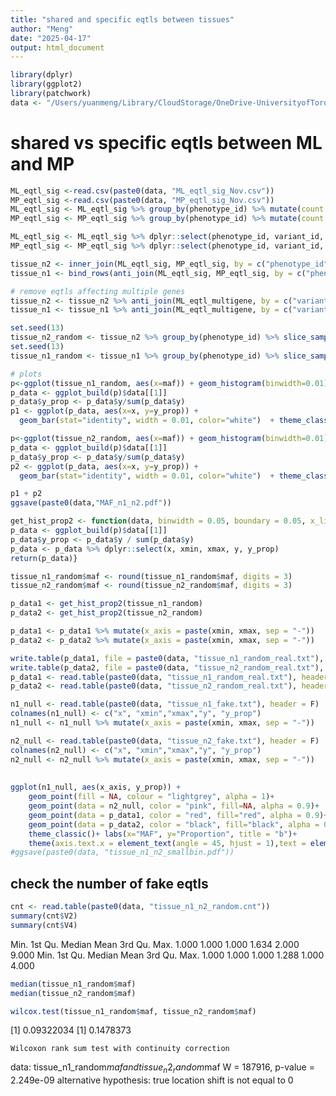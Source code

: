 ```yaml
---
title: "shared and specific eqtls between tissues"
author: "Meng"
date: "2025-04-17"
output: html_document
---
```


```r
library(dplyr)
library(ggplot2)
library(patchwork)
data <- "/Users/yuanmeng/Library/CloudStorage/OneDrive-UniversityofToronto/Manuscripts/rumex_eqtl/eqtl/"
```

# shared vs specific eqtls between ML and MP

```r
ML_eqtl_sig <-read.csv(paste0(data, "ML_eqtl_sig_Nov.csv"))
MP_eqtl_sig <-read.csv(paste0(data, "MP_eqtl_sig_Nov.csv"))
ML_eqtl_sig <- ML_eqtl_sig %>% group_by(phenotype_id) %>% mutate(count = n()) %>% ungroup() %>% filter(count <= 10) 
MP_eqtl_sig <- MP_eqtl_sig %>% group_by(phenotype_id) %>% mutate(count = n()) %>% ungroup() %>% filter(count <= 10) 

ML_eqtl_sig <- ML_eqtl_sig %>% dplyr::select(phenotype_id, variant_id, maf)
MP_eqtl_sig <- MP_eqtl_sig %>% dplyr::select(phenotype_id, variant_id, maf)

tissue_n2 <- inner_join(ML_eqtl_sig, MP_eqtl_sig, by = c("phenotype_id", "variant_id", "maf"))
tissue_n1 <- bind_rows(anti_join(ML_eqtl_sig, MP_eqtl_sig, by = c("phenotype_id", "variant_id", "maf")), anti_join(MP_eqtl_sig, ML_eqtl_sig, by = c("phenotype_id", "variant_id", "maf")))

# remove eqtls affecting multiple genes 
tissue_n2 <- tissue_n2 %>% anti_join(ML_eqtl_multigene, by = c("variant_id")) %>% anti_join(MP_eqtl_multigene, by = c("variant_id")) # 530
tissue_n1 <- tissue_n1 %>% anti_join(ML_eqtl_multigene, by = c("variant_id")) %>% anti_join(MP_eqtl_multigene, by = c("variant_id"))# 7917

set.seed(13) 
tissue_n2_random <- tissue_n2 %>% group_by(phenotype_id) %>% slice_sample(n = 1) # 242, 182
set.seed(13) 
tissue_n1_random <- tissue_n1 %>% group_by(phenotype_id) %>% slice_sample(n = 1) # 3429, 2806

# plots
p<-ggplot(tissue_n1_random, aes(x=maf)) + geom_histogram(binwidth=0.01) 
p_data <- ggplot_build(p)$data[[1]]
p_data$y_prop <- p_data$y/sum(p_data$y)
p1 <- ggplot(p_data, aes(x=x, y=y_prop)) +
  geom_bar(stat="identity", width = 0.01, color="white")  + theme_classic() + ggtitle("a")+ labs(x="MAF", y="Proportion")+ theme(text = element_text(size = 10)) + ylim(0, 0.15) + expand_limits(x=0.5)+ geom_vline(xintercept=0.09322034, color = "red",linetype="dashed")

p<-ggplot(tissue_n2_random, aes(x=maf)) + geom_histogram(binwidth=0.01) 
p_data <- ggplot_build(p)$data[[1]]
p_data$y_prop <- p_data$y/sum(p_data$y) 
p2 <- ggplot(p_data, aes(x=x, y=y_prop)) +
  geom_bar(stat="identity", width = 0.01, color="white")  + theme_classic() + ggtitle("b")+ labs(x="MAF", y="Proportion")+ theme(text = element_text(size = 10)) + ylim(0, 0.15) + expand_limits(x=0.5) + geom_vline(xintercept=0.1478373, color = "red",linetype="dashed")

p1 + p2
ggsave(paste0(data,"MAF_n1_n2.pdf"))
```



```r
get_hist_prop2 <- function(data, binwidth = 0.05, boundary = 0.05, x_limits = c(0.05, 0.5)) {p <- ggplot(data, aes(x = maf)) + geom_histogram(binwidth = binwidth, boundary = boundary) + scale_x_continuous(limits = x_limits)
p_data <- ggplot_build(p)$data[[1]]
p_data$y_prop <- p_data$y / sum(p_data$y)
p_data <- p_data %>% dplyr::select(x, xmin, xmax, y, y_prop)
return(p_data)}

tissue_n1_random$maf <- round(tissue_n1_random$maf, digits = 3)
tissue_n2_random$maf <- round(tissue_n2_random$maf, digits = 3)

p_data1 <- get_hist_prop2(tissue_n1_random)
p_data2 <- get_hist_prop2(tissue_n2_random)

p_data1 <- p_data1 %>% mutate(x_axis = paste(xmin, xmax, sep = "-"))
p_data2 <- p_data2 %>% mutate(x_axis = paste(xmin, xmax, sep = "-"))

write.table(p_data1, file = paste0(data, "tissue_n1_random_real.txt"), row.names = FALSE, quote = FALSE, sep = "\t", col.names = T) 
write.table(p_data2, file = paste0(data, "tissue_n2_random_real.txt"), row.names = FALSE, quote = FALSE, sep = "\t", col.names = T) 
p_data1 <- read.table(paste0(data, "tissue_n1_random_real.txt"), header = T)
p_data2 <- read.table(paste0(data, "tissue_n2_random_real.txt"), header = T)

n1_null <- read.table(paste0(data, "tissue_n1_fake.txt"), header = F)
colnames(n1_null) <- c("x", "xmin","xmax","y", "y_prop")
n1_null <- n1_null %>% mutate(x_axis = paste(xmin, xmax, sep = "-"))

n2_null <- read.table(paste0(data, "tissue_n2_fake.txt"), header = F)
colnames(n2_null) <- c("x", "xmin","xmax","y", "y_prop")
n2_null <- n2_null %>% mutate(x_axis = paste(xmin, xmax, sep = "-"))
 
 
ggplot(n1_null, aes(x_axis, y_prop)) + 
    geom_point(fill = NA, colour = "lightgrey", alpha = 1)+
    geom_point(data = n2_null, color = "pink", fill=NA, alpha = 0.9)+ 
    geom_point(data = p_data1, color = "red", fill="red", alpha = 0.9)+ 
    geom_point(data = p_data2, color = "black", fill="black", alpha = 0.9)+ 
    theme_classic()+ labs(x="MAF", y="Proportion", title = "b")+
    theme(axis.text.x = element_text(angle = 45, hjust = 1),text = element_text(size = 10))
#ggsave(paste0(data, "tissue_n1_n2_smallbin.pdf"))
```
## check the number of fake eqtls
```r
cnt <- read.table(paste0(data, "tissue_n1_n2_random.cnt"))
summary(cnt$V2)
summary(cnt$V4)

```
   Min. 1st Qu.  Median    Mean 3rd Qu.    Max. 
  1.000   1.000   1.000   1.634   2.000   9.000 
   Min. 1st Qu.  Median    Mean 3rd Qu.    Max. 
  1.000   1.000   1.000   1.288   1.000   4.000 

```r
median(tissue_n1_random$maf)
median(tissue_n2_random$maf)

wilcox.test(tissue_n1_random$maf, tissue_n2_random$maf)
```
[1] 0.09322034
[1] 0.1478373

	Wilcoxon rank sum test with continuity correction

data:  tissue_n1_random$maf and tissue_n2_random$maf
W = 187916, p-value = 2.249e-09
alternative hypothesis: true location shift is not equal to 0
